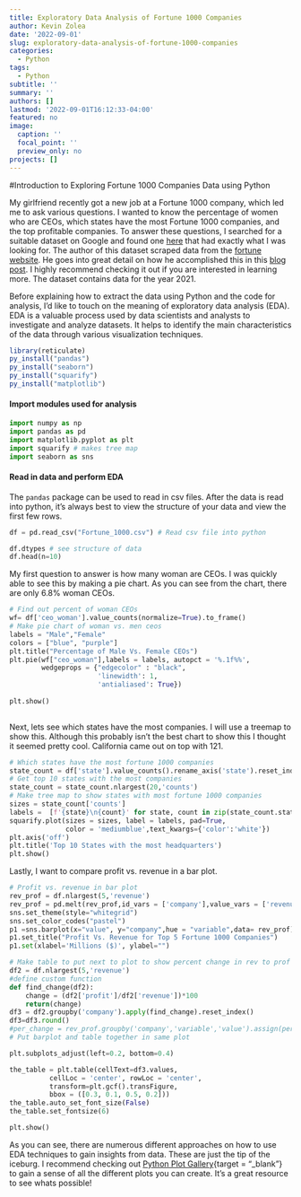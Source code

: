 ```yaml
---
title: Exploratory Data Analysis of Fortune 1000 Companies
author: Kevin Zolea
date: '2022-09-01'
slug: exploratory-data-analysis-of-fortune-1000-companies
categories:
  - Python
tags:
  - Python
subtitle: ''
summary: ''
authors: []
lastmod: '2022-09-01T16:12:33-04:00'
featured: no
image:
  caption: ''
  focal_point: ''
  preview_only: no
projects: []
---
```

#Introduction to Exploring Fortune 1000 Companies Data using Python

My girlfriend recently got a new job at a Fortune 1000 company, which led me to ask various questions. I wanted to know the percentage of women who are CEOs, which states have the most Fortune 1000 companies, and the top profitable companies. To answer these questions, I searched for a suitable dataset on Google and found one [here](https://www.kaggle.com/datasets/winston56/fortune-500-data-2021){target="_blank"} that had exactly what I was looking for. The author of this dataset scraped data from the [fortune website](https://fortune.com/){target="_blank"}. He goes into great detail on how he accomplished this in this [blog post](https://www.kaggle.com/code/winston56/fortune-500-data-collection/notebook){target="_blank"}. I highly recommend checking it out if you are interested in learning more. The dataset contains data for the year 2021.

Before explaining how to extract the data using Python and the code for analysis, I'd like to touch on the meaning of exploratory data analysis (EDA). EDA is a valuable process used by data scientists and analysts to investigate and analyze datasets. It helps to identify the main characteristics of the data through various visualization techniques.

```r

library(reticulate)
py_install("pandas")
py_install("seaborn")
py_install("squarify")
py_install("matplotlib")


```


#### Import modules used for analysis
```python
import numpy as np
import pandas as pd
import matplotlib.pyplot as plt
import squarify # makes tree map
import seaborn as sns

```


#### Read in data and perform EDA

 The ```pandas``` package can be used to read in csv files. After the data is read into python, it's always best to view the structure of your data and view the first few rows.

```python
df = pd.read_csv("Fortune_1000.csv") # Read csv file into python

df.dtypes # see structure of data
df.head(n=10)
```


My first question to answer is how many woman are CEOs. I was quickly able to see this by making a pie chart. As you can see from the chart, there are only 6.8% woman CEOs. 

```python
# Find out percent of woman CEOs
wf= df['ceo_woman'].value_counts(normalize=True).to_frame()
# Make pie chart of woman vs. men ceos
labels = "Male","Female"
colors = ["blue", "purple"]
plt.title("Percentage of Male Vs. Female CEOs")
plt.pie(wf["ceo_woman"],labels = labels, autopct = '%.1f%%',
        wedgeprops = {"edgecolor" : "black",
                      'linewidth': 1,
                      'antialiased': True})
                      
plt.show()
                      
```                      

Next, lets see which states have the most companies. I will use a treemap to show this. Although this probably isn't the best chart to show this I thought it seemed pretty cool. California came out on top with 121.

```python

# Which states have the most fortune 1000 companies
state_count = df['state'].value_counts().rename_axis('state').reset_index(name = 'counts')
# Get top 10 states with the most companies
state_count = state_count.nlargest(20,'counts')
# Make tree map to show states with most fortune 1000 companies
sizes = state_count['counts']
labels =  [f'{state}\n{count}' for state, count in zip(state_count.state, state_count.counts)]
squarify.plot(sizes = sizes, label = labels, pad=True,
              color = 'mediumblue',text_kwargs={'color':'white'})
plt.axis('off')
plt.title('Top 10 States with the most headquarters')
plt.show() 
```

Lastly, I want to compare profit vs. revenue in a bar plot. 

```python
# Profit vs. revenue in bar plot
rev_prof = df.nlargest(5,'revenue')
rev_prof = pd.melt(rev_prof,id_vars = ['company'],value_vars = ['revenue','profit'])
sns.set_theme(style="whitegrid")
sns.set_color_codes("pastel")
p1 =sns.barplot(x="value", y="company",hue = "variable",data= rev_prof)
p1.set_title("Profit Vs. Revenue for Top 5 Fortune 1000 Companies")
p1.set(xlabel='Millions ($)', ylabel="")

# Make table to put next to plot to show percent change in rev to prof
df2 = df.nlargest(5,'revenue')
#define custom function
def find_change(df2):
    change = (df2['profit']/df2['revenue'])*100
    return(change)
df3 = df2.groupby('company').apply(find_change).reset_index()
df3=df3.round()
#per_change = rev_prof.groupby('company','variable','value').assign(percent_change = (''))
# Put barplot and table together in same plot

plt.subplots_adjust(left=0.2, bottom=0.4)

the_table = plt.table(cellText=df3.values,
          cellLoc = 'center', rowLoc = 'center',
          transform=plt.gcf().transFigure,
          bbox = ([0.3, 0.1, 0.5, 0.2]))
the_table.auto_set_font_size(False)
the_table.set_fontsize(6)

plt.show()
```

As you can see, there are numerous different approaches on how to use EDA techniques to gain insights from data. These are just the tip of the iceburg. I recommend checking out [Python Plot Gallery](https://www.python-graph-gallery.com){target = "_blank"} to gain a sense of all the different plots you can create. It's a great resource to see whats possible!

